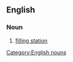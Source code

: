 ==English==
{{wikipedia}}
===Noun===
{{en-noun|sg=[[gas]] [[bar]]}}

#{{Canada}} [[filling station]]

[[Category:English nouns]]